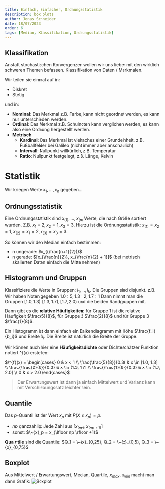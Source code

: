 ```yaml
---
title: Einfach, Einfacher, Ordnungsstatistik
description: box plots
author: Jonas Schneider
date: 18/07/2023
order: 6
tags: [Median, Klassifikation, Ordnungsstatistik] 
---
```


## Klassifikation

Anstatt stochastischen Konvergenzen wollen wir uns lieber mit den wirklich schweren Themen befassen. Klassifikation von Daten / Merkmalen.

Wir teilen sie einmal auf in:
  - Diskret
  - Stetig

und in:
  - **Nominal**: Das Merkmal z.B. Farbe, kann nicht geordnet werden, es kann nur unterschieden werden. 
  - **Ordinal**: Das Merkmal z.B. Schulnoten kann verglichen werden, es kann also eine Ordnung hergestellt werden.
  - **Metrisch**
    - **Kardinal**: Das Merkmal ist vielfaches einer Grundeinheit. z.B. Fußballfelder bei Galileo (nicht immer aber anschaulich)
    - **Intervall**: Nullpunkt willkürlich, z.B. Temperatur
    - **Ratio**: Nullpunkt festgelegt, z.B. Länge, Kelvin

# Statistik

Wir kriegen Werte $x_1, ..., x_n$ gegeben...

## Ordnungsstatistik

Eine Ordnungsstatistik sind $x_{(1)}, ..., x_{(n)}$ Werte, die nach Größe sortiert wurden. Z.B. $x_1 = 2, x_2 = 1, x_3 = 3$. Hierzu ist die Ordnungsstatistik:
$x_{(1)} = x_2 = 1, x_{(2)} = x_1 = 2, x_{(3)} = x_3 =  3$.

So können wir den Median einfach bestimmen: 
  - n ungerade: $x_{(\frac{n+1}{2})}$
  - n gerade: $[x_{\frac{n}{2}}, x_{\frac{n}{2} + 1}]$ (bei metrisch skalierten Daten einfach die Mitte nehmen)

## Histogramm und Gruppen

Klassifiziere die Werte in Gruppen: $l_1, ..., l_k$. Die Gruppen sind disjunkt.
z.B. Wir haben Noten gegeben $1.0: 5, 1.3: 2, 1.7: 1$
Dann nimmt man die Gruppen $[1.0, 1.3), [1.3, 1.7), [1.7, 2.0)$ und die beiden Randgruppen mit.

Dann gibt es die **relative Häufigkeiten**: für Gruppe $1$ ist die relative Häufigkeit $\frac{5}{8}$, für Gruppe $2$ $\frac{2}{8}$ und für Gruppe $3$ $\frac{1}{8}$.

Ein Histogramm ist dann einfach ein Balkendiagramm mit Höhe $\frac{f_i}{b_i}$ und Breite $b_i$. Die Breite ist natürlich die Breite der Gruppe.

Wir können auch hier eine **Häufigkeitsdichte** oder Dichteschätzer Funktion notiert $\^{f}(x)$ erstellen:

$\^{f}(x) = \begin{cases} 0 & x < 1 \\ \frac{\frac{5}{8}}{0.3} & x \in [1.0, 1.3] \\ \frac{\frac{2}{8}}{0.3} & x \in (1.3, 1.7] \\ \frac{\frac{1}{8}}{0.3} & x \in (1.7, 2.0] \\ 0 & x > 2.0  \end{cases}$

> Der Erwartungswert ist dann ja einfach Mittelwert und Varianz kann mit Verschiebungssatz leichter sein. 

## Quantile

Das $p$-Quantil ist der Wert $x_p$ mit $P(X \leq x_p) = p$.
  - $np$ ganzzahlig: Jede Zahl aus $[x_{(np)}, x_{(np+1)}]$
  - sonst: $\~{x}_p = x_{\lfloor np \rfloor +1}$

**Qua _r_ tile** sind die Quantile:
$Q_1 = \~{x}_{0,25}, Q_2 = \~{x}_{0,5}, Q_3 = \~{x}_{0,75}$

## Boxplot

  Aus Mittelwert / Erwartungswert, Median, Quartile, $x_{max}$, $x_{min}$ macht man dann Grafik:
  ![Boxplot](/teaching-assets/wsi/boxplot.png)

